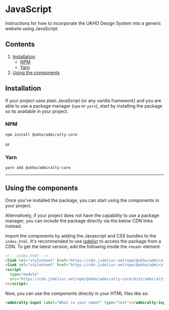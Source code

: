 # JavaScript

Instructions for how to incorporate the UKHO Design System into a generic website using JavaScript.

## Contents

1. [Installation](#installation)
   - [NPM](#npm)
   - [Yarn](#yarn)
2. [Using the components](#using-the-components)

## Installation

If your project uses plain JavaScript (or any vanilla framework) and you are able to use a package manager (```npm``` or ```yarn```), start by installing the package so its available in your project.

### NPM

```bash
npm install @ukho/admiralty-core
```

or

### Yarn

```bash
yarn add @ukho/admiralty-core
```

---

## Using the components

Once you've installed the package, you can start using the components in your project.

Alternatively, if your project does not have the capability to use a package manager, you can include the package directly via the below CDN links instead.

Import the components by adding the Javascript and CSS bundles to the `index.html`. It's recommended to use [jsdelivr](https://www.jsdelivr.com/) to access the package from a CDN. To get the latest version, add the following inside the `<head>` element.

```html
<!-- index.html -->
<link rel="stylesheet" href="https://cdn.jsdelivr.net/npm/@ukho/admiralty-core/styles/admiralty.bundle.css" />
<link rel="stylesheet" href="https://cdn.jsdelivr.net/npm/@ukho/admiralty-core/themes/default.css" />
<script
  type="module"
  src="https://cdn.jsdelivr.net/npm/@ukho/admiralty-core/dist/admiralty/admiralty.esm.min.js"
></script>
```

Now, you can use the components directly in your HTML files like so:

```html
<admiralty-input label="What is your name?" type="text"></admiralty-input>
```

